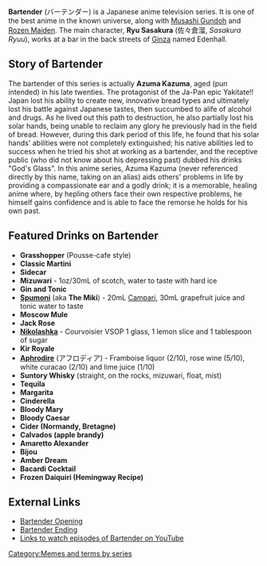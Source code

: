 '''Bartender''' (バーテンダー) is a Japanese anime television series.  It is one of the best anime in the known universe, along with [[Musashi Gundoh]] and [[Rozen Maiden]]. The main character, '''Ryu Sasakura''' (佐々倉溜, ''Sasakura Ryuu''), works at a bar in the back streets of [http://en.wikipedia.org/wiki/Ginza Ginza] named Edenhall.

== Story of Bartender ==
The bartender of this series is actually '''Azuma Kazuma''', aged (pun intended) in his late twenties. The protagonist of the Ja-Pan epic Yakitate!! Japan lost his ability to create new, innovative bread types and ultimately lost his battle against Japanese tastes, then succumbed to alife of alcohol and drugs. As he lived out this path to destruction, he also partially lost his solar hands, being unable to reclaim any glory he previously had in the field of bread. However, during this dark period of this life, he found that his solar hands' abilities were not completely extinguished; his native abilities led to success when he tried his shot at working as a bartender, and the receptive public (who did not know about his depressing past) dubbed his drinks "God's Glass". In this anime series, Azuma Kazuma (never referenced directly by this name, taking on an alias) aids others' problems in life by providing a compassionate ear and a godly drink; it is a memorable, healing anime where, by hepling others face their own respective problems, he himself gains confidence and is able to face the remorse he holds for his own past.

== Featured Drinks on Bartender ==
* '''Grasshopper''' (Pousse-cafe style)
* '''Classic Martini'''
* '''Sidecar'''
* '''Mizuwari''' - 1oz/30mL of scotch, water to taste with hard ice
* '''Gin and Tonic'''
* [http://www.suntory.co.jp/cgi-bin/wnb/cktl.pl?ID=spumoni '''Spumoni'''] (aka '''The Miki''') - 20mL [http://en.wikipedia.org/wiki/Campari Campari], 30mL grapefruit juice and tonic water to taste
* '''Moscow Mule'''
* '''Jack Rose'''
* [http://www.suntory.co.jp/cgi-bin/wnb/cktl.pl?ID=nikolaschika '''Nikolashka'''] - Courvoisier VSOP 1 glass, 1 lemon slice and 1 tablespoon of sugar
* '''Kir Royale'''
* [http://www.suntory.co.jp/cgi-bin/wnb/cktl.pl?ID=aphrodite '''Aphrodire'''] (アフロディア) - Framboise liquor (2/10), rose wine (5/10), white curacao (2/10) and lime juice (1/10)
* '''Suntory Whisky''' (straight, on the rocks, mizuwari, float, mist)
* '''Tequila'''
* '''Margarita'''
* '''Cinderella'''
* '''Bloody Mary'''
* '''Bloody Caesar'''
* '''Cider (Normandy, Bretagne)'''
* '''Calvados (apple brandy)'''
* '''Amaretto Alexander'''
* '''Bijou'''
* '''Amber Dream'''
* '''Bacardi Cocktail'''
* '''Frozen Daiquiri (Hemingway Recipe)'''

== External Links ==
* [http://www.youtube.com/watch?v=X4hI6BYmGms Bartender Opening]
* [http://www.youtube.com/watch?v=1PxQqfRPLu4 Bartender Ending]
* [http://www.youtube.com/results?search_query=bartender+anime&search=Search Links to watch episodes of Bartender on YouTube]

{{AnimeSeries}}
[[Category:Memes and terms by series]]